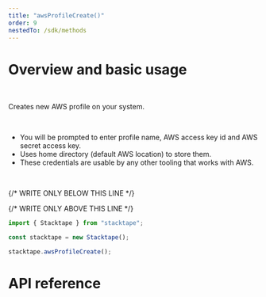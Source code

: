 ```yaml
---
title: "awsProfileCreate()"
order: 9
nestedTo: /sdk/methods
---
```


# Overview and basic usage

<br />

Creates new AWS profile on your system.

<br />

- You will be prompted to enter profile name, AWS access key id and AWS secret access key.
- Uses home directory (default AWS location) to store them.
- These credentials are usable by any other tooling that works with AWS.

<br />

{/* WRITE ONLY BELOW THIS LINE */}

{/* WRITE ONLY ABOVE THIS LINE */}

```typescript
import { Stacktape } from "stacktape";

const stacktape = new Stacktape();

stacktape.awsProfileCreate();
```

# API reference

<SdkMethodsApiReference command="aws-profile:create" sortedArgs={[]} />
